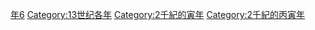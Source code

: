 {{Catnav|頁面分類|历史|歷史時代|年|13世纪各年}}
{{Commons category|1266}}

[[Category:1260年代|年6]]
[[Category:13世纪各年|Category:13世纪各年]]
[[Category:2千紀的寅年|Category:2千紀的寅年]]
[[Category:2千紀的丙寅年|Category:2千紀的丙寅年]]